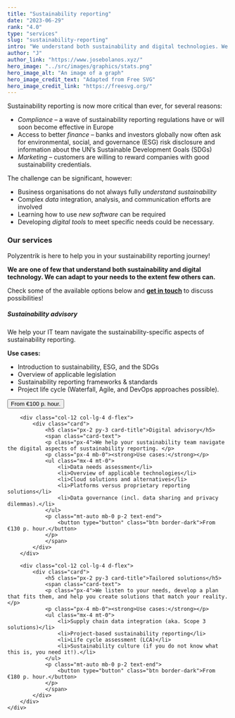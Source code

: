```yaml
---
title: "Sustainability reporting"
date: "2023-06-29"
rank: "4.0"
type: "services"
slug: "sustainability-reporting"
intro: "We understand both sustainability and digital technologies. We can adapt to your sustainability reporting needs to an extent few others can."
author: "J"
author_link: "https://www.josebolanos.xyz/"
hero_image: "../src/images/graphics/stats.png"
hero_image_alt: "An image of a graph"
hero_image_credit_text: "Adapted from Free SVG"
hero_image_credit_link: "https://freesvg.org/"
---
```


Sustainability reporting is now more critical than ever, for several reasons:
* *Compliance* – a wave of sustainability reporting regulations have or will soon become effective in Europe 
* Access to better *finance* – banks and investors globally now often ask for environmental, social, and governance (ESG) risk disclosure and information about the UN’s Sustainable Development Goals (SDGs)
* *Marketing* – customers are willing to reward companies with good sustainability credentials.

The challenge can be significant, however:
* Business organisations do not always fully *understand sustainability*
* Complex *data* integration, analysis, and communication efforts are involved
* Learning how to use *new software* can be required
* Developing *digital tools* to meet specific needs could be necessary.

### Our services
Polyzentrik is here to help you in your sustainability reporting journey! 

**We are one of few that understand both sustainability and digital technology. We can adapt to your needs to the extent few others can.**

Check some of the available options below and [**get in touch**](mailto:hello@polyzentrik.com) to discuss possibilities!

<div class="container mb-4">
    <div class="row">
        <div class="col-12 col-lg-4 d-flex">
            <div class="card d-flex">
                <h5 class="px-2 py-3 card-title">Sustainability advisory</h5>
                <span class="card-text">
                <p class="px-4">We help your IT team navigate the sustainability-specific aspects of sustainability reporting.</p>
                <p class="px-4 mb-0"><strong>Use cases:</strong></p>
                <ul class="mx-4 mt-0">
                    <li>Introduction to sustainability, ESG, and the SDGs</li>
                    <li>Overview of applicable legislation</li>
                    <li>Sustainability reporting frameworks & standards</li>
                    <li>Project life cycle (Waterfall, Agile, and DevOps approaches possible).</li>
                </ul>
                <p class="mt-auto mb-0 p-2 text-end">
                    <button type="button" class="btn border-dark">From €100 p. hour.</button>
                </p>
                </span>
            </div>
        </div>

        <div class="col-12 col-lg-4 d-flex">
            <div class="card">
                <h5 class="px-2 py-3 card-title">Digital advisory</h5>
                <span class="card-text">
                <p class="px-4">We help your sustainability team navigate the digital aspects of sustainability reporting. </p>
                <p class="px-4 mb-0"><strong>Use cases:</strong></p>
                <ul class="mx-4 mt-0">
                    <li>Data needs assessment</li>
                    <li>Overview of applicable technologies</li>
                    <li>Cloud solutions and alternatives</li>
                    <li>Platforms versus proprietary reporting solutions</li>
                    <li>Data governance (incl. data sharing and privacy dilemmas).</li>
                </ul>
                <p class="mt-auto mb-0 p-2 text-end">
                    <button type="button" class="btn border-dark">From €130 p. hour.</button>
                </p>
                </span>
            </div>
        </div>

        <div class="col-12 col-lg-4 d-flex">
            <div class="card">
                <h5 class="px-2 py-3 card-title">Tailored solutions</h5>
                <span class="card-text">
                <p class="px-4">We listen to your needs, develop a plan that fits them, and help you create solutions that match your reality. </p>
                <p class="px-4 mb-0"><strong>Use cases:</strong></p>
                <ul class="mx-4 mt-0">
                    <li>Supply chain data integration (aka. Scope 3 solutions)</li>
                    <li>Project-based sustainability reporting</li>
                    <li>Life cycle assessment (LCA)</li>
                    <li>Sustainability culture (if you do not know what this is, you need it!).</li>
                </ul>
                <p class="mt-auto mb-0 p-2 text-end">
                    <button type="button" class="btn border-dark">From €180 p. hour.</button>
                </p>
                </span>
            </div>
        </div>
    </div>
</div>

<br />
<br />